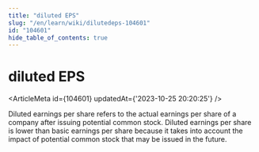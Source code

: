 ```yaml
---
title: "diluted EPS"
slug: "/en/learn/wiki/dilutedeps-104601"
id: "104601"
hide_table_of_contents: true
---
```



<Breadcrumbs current="diluted EPS" />

# diluted EPS

<ArticleMeta id={104601} updatedAt={'2023-10-25 20:20:25'} />
<div className='border-solid border-b border-t-0 my-4 border-[var(--ifm-color-gray-300)]' />

Diluted earnings per share refers to the actual earnings per share of a company after issuing potential common stock. Diluted earnings per share is lower than basic earnings per share because it takes into account the impact of potential common stock that may be issued in the future.
